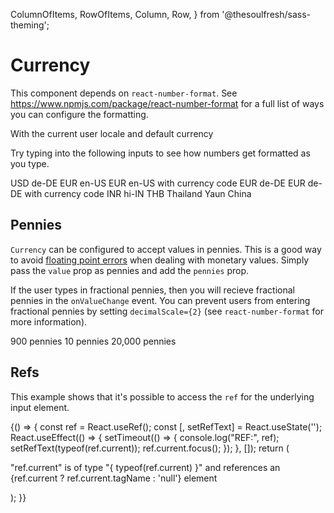 
  ColumnOfItems,
  RowOfItems,
  Column,
  Row,
} from '@thesoulfresh/sass-theming';


<Meta title="Components/Numbers/Currency" />

# Currency

<Description of={Currency} />

This component depends on `react-number-format`. See https://www.npmjs.com/package/react-number-format
for a full list of ways you can configure the formatting.

<Canvas>
  <Story name="Currency" decorators={[ColumnOfItems]}>
    <label>With the current user locale and default currency</label>
    <Currency value={202838} onValueChange={act('onValueChange')} />
    <p>Try typing into the following inputs to see how numbers
    get formatted as you type.</p>
    <label>USD de-DE</label>
    <Currency input locale='de-DE' defaultValue={8277293} onValueChange={act('onValueChange')} />
    <label>EUR en-US</label>
    <Currency input locale='en-US' currency="EUR" onValueChange={act('onValueChange')} />
    <label>EUR en-US with currency code</label>
    <Currency input locale='en-US' currency="EUR" currencyDisplay="code" onValueChange={act('onValueChange')} />
    <label>EUR de-DE</label>
    <Currency input locale='de-DE' currency="EUR" onValueChange={act('onValueChange')} />
    <label>EUR de-DE with currency code</label>
    <Currency input locale='de-DE' currency="EUR" currencyDisplay="code" onValueChange={act('onValueChange')} />
    <label>INR hi-IN</label>
    <Currency input locale='hi-IN' currency="INR" onValueChange={act('onValueChange')} />
    <label>THB Thailand</label>
    <Currency input locale='th' currency="THB" onValueChange={act('onValueChange')} />
    <label>Yaun China</label>
    <Currency input locale="zh-Hans-CN-u-nu-hanidec" currency='CNY' onValueChange={act('onValueChange')} />
  </Story>
</Canvas>

<ArgsTable of={Currency} />

## Pennies

`Currency` can be configured to accept values in pennies. This is a good
way to avoid [floating point errors](https://floating-point-gui.de/) when
dealing with monetary values. Simply pass the `value` prop as pennies and
add the `pennies` prop.

If the user types in fractional pennies, then you will recieve
fractional pennies in the `onValueChange` event. You can prevent
users from entering fractional pennies by setting `decimalScale={2}`
(see `react-number-format` for more information).

<Canvas>
  <Story name="Pennies" decorators={[ColumnOfItems]}>
    <label>900 pennies</label>
    <Currency input value={900} pennies onValueChange={act('onValueChange')} />
    <label>10 pennies</label>
    <Currency input value={10} pennies onValueChange={act('onValueChange')} />
    <label>20,000 pennies</label>
    <Currency input value={20000} pennies onValueChange={act('onValueChange')} />
  </Story>
</Canvas>

## Refs

This example shows that it's possible to access the `ref`
for the underlying input element.

<Canvas>
  <Story name="Input Ref">
    <Column>
      {() => {
        const ref = React.useRef();
        const [, setRefText] = React.useState('');
        React.useEffect(() => {
          setTimeout(() => {
            console.log("REF:", ref);
            setRefText(typeof(ref.current));
            ref.current.focus();
          });
        }, []);
        return (
          <div>
            <p>"ref.current" is of type "{ typeof(ref.current) }" and
            references an {ref.current ? ref.current.tagName : 'null'} element</p>
            <Currency input ref={ref} />
          </div>
        );
      }}
    </Column>
  </Story>
</Canvas>

